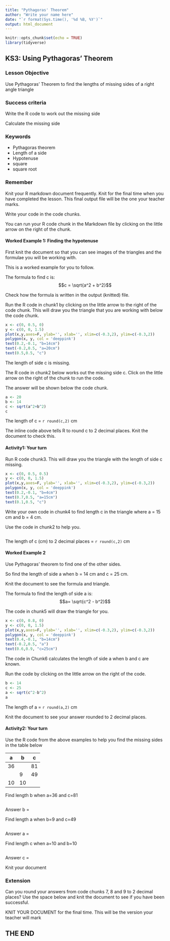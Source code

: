 ```yaml
---
title: "Pythagoras' Theorem"
author: "Write your name here"
date: "`r format(Sys.time(), '%d %B, %Y')`"
output: html_document
---
```


```r
knitr::opts_chunk$set(echo = TRUE)
library(tidyverse)
```

## KS3: Using Pythagoras' Theorem

### Lesson Objective

Use Pythagoras' Theorem to find the lengths of missing sides of a right angle triangle

### Success criteria

Write the R code to work out the missing side

Calculate the missing side

### Keywords

* Pythagoras theorem
* Length of a side
* Hypotenuse
* square
* square root

### Remember
Knit your R markdown document frequently.  Knit for the final time when you have completed the lesson.  This final output file will be the one your teacher marks.

Write your code in the code chunks.

You can run your R code chunk in the Markdown file by clicking on the little arrow on the right of the chunk.

#### Worked Example 1: Finding the hypotenuse

First knit the document so that you can see images of the triangles and the formulae you will be working with.

This is a worked example for you to follow.

The formula to find c is: $$c = \sqrt{a^2 + b^2}$$

Check how the formula is written in the output (knitted) file.

Run the R code in chunk1 by clicking on the little arrow to the right of the code chunk. This will draw you the triangle that you are working with below the code chunk.

```r
x <- c(0, 0.5, 0)
y <- c(0, 0, 1.5)
plot(x,y,axes=F, ylab='', xlab='', xlim=c(-0.3,2), ylim=c(-0.3,2))
polygon(x, y, col = 'deeppink')
text(0.2,-0.1, "b=14cm")
text(-0.2,0.5, "a=20cm")
text(0.5,0.5, "c")
```

The length of side c is missing.

The R code in chunk2 below works out the missing side c. Click on the little arrow on the right of the chunk to run the code.  

The answer will be shown below the code chunk.

```r
a <- 20
b <- 14
c <- sqrt(a^2+b^2)
c
```

The length of c = `r round(c,2)` cm

The inline code above tells R to round c to 2 decimal places. Knit the document to check this.

#### Activity1: Your turn

Run R code chunk3. This will draw you the triangle with the length of side c missing.

```r
x <- c(0, 0.5, 0.5)
y <- c(0, 0, 1.5)
plot(x,y,axes=F, ylab='', xlab='', xlim=c(-0.3,2), ylim=c(-0.3,2))
polygon(x, y, col = 'deeppink')
text(0.2,-0.1, "b=4cm")
text(0.7,0.5, "a=15cm")
text(0.1,0.5, "c")
```

Write your own code in chunk4 to find length c in the triangle where a = 15 cm and b = 4 cm.

Use the code in chunk2 to help you.

```r


```

The length of c (cm) to 2 decimal places = `r round(c,2)` cm

#### Worked Example 2

Use Pythagoras' theorem to find one of the other sides.

So find the length of side a when b = 14 cm and c = 25 cm.

Knit the document to see the formula and triangle.

The formula to find the length of side a is: $$a= \sqrt{c^2 - b^2}$$

The code in chunk5 will draw the triangle for you.

```r
x <- c(0, 0.8, 0)
y <- c(0, 0, 1.5)
plot(x,y,axes=F, ylab='', xlab='', xlim=c(-0.3,2), ylim=c(-0.3,2))
polygon(x, y, col = 'deeppink')
text(0.4,-0.1, "b=14cm")
text(-0.2,0.5, "a")
text(0.6,0.9, "c=25cm")
```

The code in Chunk6 calculates the length of side a when b and c are known.

Run the code by clicking on the little arrow on the right of the code.

```r
b <- 14
c <- 25
a <- sqrt(c^2-b^2)
a
```

The length of a = `r round(a,2)` cm

Knit the document to see your answer rounded to 2 decimal places.

#### Activity2: Your turn

Use the R code from the above examples to help you find the missing sides in the table below

| a   | b   | c   |
|-----|-----|-----|
| 36  |     | 81  |
|     | 9   | 49  |
| 10  | 10  |     |


Find length b when a=36 and c=81

```r

```

Answer b =

Find length a when b=9 and c=49

```r

```

Answer a =

Find length c when a=10 and b=10

```r

```

Answer c =

Knit your document

### Extension

Can you round your answers from code chunks 7, 8 and 9 to 2 decimal places?  Use the space below and knit the document to see if you have been successful.







KNIT YOUR DOCUMENT for the final time.  This will be the version your teacher will mark

## THE END


